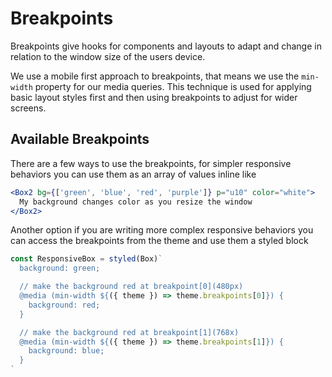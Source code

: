 <Meta title="Docs/Foundations/Breakpoints" />

# Breakpoints

Breakpoints give hooks for components and layouts to adapt and change in relation to the window size of the users device.

We use a mobile first approach to breakpoints, that means we use the `min-width` property for our media queries. This technique is used for applying basic layout styles first and then using breakpoints to adjust for wider screens.

## Available Breakpoints

<BreakpointTable />

There are a few ways to use the breakpoints, for simpler responsive behaviors you can use them as an array of values inline like

```jsx
<Box2 bg={['green', 'blue', 'red', 'purple']} p="u10" color="white">
  My background changes color as you resize the window
</Box2>
```

Another option if you are writing more complex responsive behaviors you can access the breakpoints from the theme and use them a styled block

```js static
const ResponsiveBox = styled(Box)`
  background: green;

  // make the background red at breakpoint[0](480px)
  @media (min-width ${({ theme }) => theme.breakpoints[0]}) {
    background: red;
  }

  // make the background red at breakpoint[1](768x)
  @media (min-width ${({ theme }) => theme.breakpoints[1]}) {
    background: blue;
  }
`
```